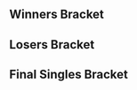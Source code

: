 {{DISPLAYTITLE:Super Nebulous 4: Singles Bracket}}{{SetGame|melee}}
{{tabs static
|name1=Overview
|link1=Super Nebulous/4
|name2=Singles Bracket
|link2=Super Nebulous/4/Singles Bracket
|name3=Doubles Bracket
|link3=Super Nebulous/4/Doubles Bracket
|This=2
}}
==Winners Bracket==
{{Template:64DEWBracketA
|tourneylink=Super Nebulous/4
|tourneyname=Super Nebulous 4
|column-width=155

|r1m1p1=Hungrybox |r1m1p1flag=us |r1m1p1score={{win}} |r1m1win=1
|r1m1p2=Bye |r1m1p2flag= |r1m1p2score=
|r1m2p1=9000 |r1m2p1flag=us |r1m2p1score=0 |r1m2win=2
|r1m2p2=Qerb |r1m2p2flag=us |r1m2p2score=2
|r1m3p1=Animal |r1m3p1flag=us |r1m3p1score={{win}} |r1m3win=1
|r1m3p2=Bye |r1m3p2flag= |r1m3p2score=
|r1m4p1=Fiya |r1m4p1flag=us |r1m4p1score=2 |r1m4win=1
|r1m4p2=h3aderon |r1m4p2flag=us |r1m4p2score=1
|r1m5p1=Professor Pro |r1m5p1flag=gb |r1m5p1score={{win}} |r1m5win=1
|r1m5p2=Bye |r1m5p2flag= |r1m5p2score=
|r1m6p1=Green Ranger |r1m6p1flag=us |r1m6p1score=1 |r1m6win=2
|r1m6p2=Hoodcash |r1m6p2flag=us |r1m6p2score=2
|r1m7p1=dizzkidboogie |r1m7p1flag=us |r1m7p1score={{win}} |r1m7win=1
|r1m7p2=Bye |r1m7p2flag= |r1m7p2score=

|r1m8p1=2saint |r1m8p1flag=us |r1m8p1score=2 |r1m8win=1
|r1m8p2=yedi |r1m8p2flag=us |r1m8p2score=1
|r1m8p1char1=jigglypuff |r1m8p2char1=doc |r1m8p1stock1=1 |r1m8p2stock1=0 |r1m8win1=1 |r1m8stage1=Battlefield
|r1m8p1char2=jigglypuff |r1m8p2char2=doc |r1m8p1stock2=0 |r1m8p2stock2=3 |r1m8win2=2 |r1m8stage2=Pokémon Stadium
|r1m8p1char3=jigglypuff |r1m8p2char3=doc |r1m8p1stock3=4 |r1m8p2stock3=2 |r1m8win3=1 |r1m8stage3=Fountain of Dreams
|r1m8details={{BracketMatchDetails|preview=|lrthread=|interview=|recap=|comment=yedi forfeit 2 stocks into game 3.|live=|vod=https://youtu.be/YRJbNA0PDAA}}

|r1m9p1=The Moon |r1m9p1flag=us |r1m9p1score={{win}} |r1m9win=1
|r1m9p2=Bye |r1m9p2flag= |r1m9p2score=
|r1m10p1=Ryan_K |r1m10p1flag=us |r1m10p1score=0 |r1m10win=2
|r1m10p2=Subtle |r1m10p2flag=us |r1m10p2score=2
|r1m11p1=Crush |r1m11p1flag=us |r1m11p1score={{win}} |r1m11win=1
|r1m11p2=Bye |r1m11p2flag= |r1m11p2score=
|r1m12p1=vortex |r1m12p1flag=us |r1m12p1score=0 |r1m12win=2
|r1m12p2=Rih |r1m12p2flag=us |r1m12p2score=2
|r1m13p1=Swedish Delight |r1m13p1flag=us |r1m13p1score={{win}} |r1m13win=1
|r1m13p2=Bye |r1m13p2flag= |r1m13p2score=
|r1m14p1=Codi |r1m14p1flag=us |r1m14p1score=2 |r1m14win=1
|r1m14p2=Frycook |r1m14p2flag=us |r1m14p2score=0
|r1m15p1=Jflex |r1m15p1flag=us |r1m15p1score={{win}} |r1m15win=1
|r1m15p2=Bye |r1m15p2flag= |r1m15p2score=
|r1m16p1=Young |r1m16p1flag=us |r1m16p1score=2 |r1m16win=1
|r1m16p2=Krunkled |r1m16p2flag=us |r1m16p2score=0

|r1m17p1=Westballz |r1m17p1flag=us |r1m17p1score={{win}} |r1m17win=1
|r1m17p2=Bye |r1m17p2flag= |r1m17p2score=
|r1m18p1=Benteezy |r1m18p1flag=us |r1m18p1score=0 |r1m18win=2
|r1m18p2=NY Joey |r1m18p2flag=us |r1m18p2score=2
|r1m19p1=Ryobeat |r1m19p1flag=us |r1m19p1score={{win}} |r1m19win=1
|r1m19p2=Bye |r1m19p2flag= |r1m19p2score=
|r1m20p1=CIZ |r1m20p1flag=us |r1m20p1score=2 |r1m20win=1
|r1m20p2=Tek9 |r1m20p2flag=us |r1m20p2score=0
|r1m21p1=Kira |r1m21p1flag=us |r1m21p1score={{win}} |r1m21win=1
|r1m21p2=Bye |r1m21p2flag= |r1m21p2score=

|r1m22p1=MattDotZeb |r1m22p1flag=us |r1m22p1score=2 |r1m22win=1
|r1m22p2=Phish-it |r1m22p2flag=us |r1m22p2score=0
|r1m22p1char1=falco |r1m22p2char1=dk |r1m22p1stock1=2 |r1m22p2stock1=0 |r1m22win1=1 |r1m22stage1=Battlefield
|r1m22p1char2=falco |r1m22p2char2=peach |r1m22p1stock2=1 |r1m22p2stock2=0 |r1m22win2=1 |r1m22stage2=Final Destination
|r1m22details={{BracketMatchDetails|preview=|lrthread=|interview=|recap=|comment=|live=|vod=https://youtu.be/54BWq6UY1KI}}

|r1m23p1=Captain Smuckers |r1m23p1flag=us |r1m23p1score={{win}} |r1m23win=1
|r1m23p2=Bye |r1m23p2flag= |r1m23p2score=
|r1m24p1=Sol |r1m24p1flag=us |r1m24p1score=2 |r1m24win=1
|r1m24p2=42nd |r1m24p2flag=us |r1m24p2score=1

|r1m25p1=Hax |r1m25p1flag=us |r1m25p1score={{win}} |r1m25win=1
|r1m25p2=Bye |r1m25p2flag= |r1m25p2score=
|r1m26p1=B-WAR |r1m26p1flag=us |r1m26p1score=2 |r1m26win=1
|r1m26p2=Zaandaa |r1m26p2flag=us |r1m26p2score=1
|r1m27p1=otg |r1m27p1flag=us |r1m27p1score={{win}} |r1m27win=1
|r1m27p2=Bye |r1m27p2flag= |r1m27p2score=
|r1m28p1=BigVegetaBluntz |r1m28p1flag=us |r1m28p1score=1 |r1m28win=2
|r1m28p2=Kevorkian |r1m28p2flag=us |r1m28p2score=2
|r1m29p1=Slox |r1m29p1flag=us |r1m29p1score={{win}} |r1m29win=1
|r1m29p2=Bye |r1m29p2flag= |r1m29p2score=
|r1m30p1=Beerman |r1m30p1flag=us |r1m30p1score=0 |r1m30win=2
|r1m30p2=dudutsai |r1m30p2flag=us |r1m30p2score=2
|r1m31p1=Minty |r1m31p1flag=us |r1m31p1score={{win}} |r1m31win=1
|r1m31p2=Bye |r1m31p2flag= |r1m31p2score=
|r1m32p1=Thx |r1m32p1flag=us |r1m32p1score=2 |r1m32win=1
|r1m32p2=Venti3HM |r1m32p2flag=us |r1m32p2score=1

|r2m1p1=Hungrybox |r2m1p1flag=us |r2m1p1score=2 |r2m1win=1
|r2m1p2=Qerb |r2m1p2flag=us |r2m1p2score=0
|r2m1p1char1=jigglypuff |r2m1p2char1=game and watch |r2m1p1stock1=1 |r2m1p2stock1=0 |r2m1win1=1 |r2m1stage1=Battlefield
|r2m1p1char2=jigglypuff |r2m1p2char2=game and watch |r2m1p1stock2=3 |r2m1p2stock2=0 |r2m1win2=1 |r2m1stage2=Pokémon Stadium
|r2m1details={{BracketMatchDetails|preview=|lrthread=|interview=|recap=|comment=|live=|vod=https://youtu.be/c9mqChAkg8g}}

|r2m2p1=Animal |r2m2p1flag=us |r2m2p1score=2 |r2m2win=1
|r2m2p2=Fiya |r2m2p2flag=us |r2m2p2score=0
|r2m3p1=Professor Pro |r2m3p1flag=gb |r2m3p1score=2 |r2m3win=1
|r2m3p2=Hoodcash |r2m3p2flag=us |r2m3p2score=0
|r2m4p1=dizzkidboogie |r2m4p1flag=us |r2m4p1score=2 |r2m4win=1
|r2m4p2=2saint |r2m4p2flag=us |r2m4p2score=0
|r2m5p1=The Moon |r2m5p1flag=us |r2m5p1score=2 |r2m5win=1
|r2m5p2=Subtle |r2m5p2flag=us |r2m5p2score=0
|r2m6p1=Crush |r2m6p1flag=us |r2m6p1score=2 |r2m6win=1
|r2m6p2=Rih |r2m6p2flag=us |r2m6p2score=0
|r2m7p1=Swedish Delight |r2m7p1flag=us |r2m7p1score=2 |r2m7win=1
|r2m7p2=Codi |r2m7p2flag=us |r2m7p2score=1
|r2m8p1=Jflex |r2m8p1flag=us |r2m8p1score=2 |r2m8win=1
|r2m8p2=Young |r2m8p2flag=us |r2m8p2score=0

|r2m9p1=Westballz |r2m9p1flag=us |r2m9p1score=2 |r2m9win=1
|r2m9p2=NY Joey |r2m9p2flag=us |r2m9p2score=0
|r2m9p1char1=falco |r2m9p2char1=falco |r2m9p1stock1=1 |r2m9p2stock1=0 |r2m9win1=1 |r2m9stage1=Yoshi's Story
|r2m9p1char2=fox |r2m9p2char2=falco |r2m9p1stock2=2 |r2m9p2stock2=0 |r2m9win2=1 |r2m9stage2=Fountain of Dreams
|r2m9details={{BracketMatchDetails|preview=|lrthread=|interview=|recap=|comment=|live=|vod=https://youtu.be/AL0edVnvj2o}}

|r2m10p1=Ryobeat |r2m10p1flag=us |r2m10p1score=0 |r2m10win=2
|r2m10p2=CIZ |r2m10p2flag=us |r2m10p2score=2

|r2m11p1=Kira |r2m11p1flag=us |r2m11p1score=1 |r2m11win=2
|r2m11p2=MattDotZeb |r2m11p2flag=us |r2m11p2score=2
|r2m11p1char1=fox |r2m11p2char1=falco |r2m11p1stock1=1 |r2m11p2stock1=0 |r2m11win1=1 |r2m11stage1=Yoshi's Story
|r2m11p1char2=fox |r2m11p2char2=falco |r2m11p1stock2=0 |r2m11p2stock2=1 |r2m11win2=2 |r2m11stage2=Final Destination
|r2m11p1char3=fox |r2m11p2char3=falco |r2m11p1stock3=0 |r2m11p2stock3=1 |r2m11win3=2 |r2m11stage3=Pokémon Stadium
|r2m11details={{BracketMatchDetails|preview=|lrthread=|interview=|recap=|comment=|live=|vod=https://youtu.be/2T9Fu6LiwNY}}

|r2m12p1=Captain Smuckers |r2m12p1flag=us |r2m12p1score=2 |r2m12win=1
|r2m12p2=Sol |r2m12p2flag=us |r2m12p2score=0
|r2m13p1=Hax |r2m13p1flag=us |r2m13p1score=2 |r2m13win=1
|r2m13p2=B-WAR |r2m13p2flag=us |r2m13p2score=0
|r2m14p1=otg |r2m14p1flag=us |r2m14p1score={{win}} |r2m14win=1
|r2m14p2=Kevorkian |r2m14p2flag=us |r2m14p2score=
|r2m15p1=Slox |r2m15p1flag=us |r2m15p1score=2 |r2m15win=1
|r2m15p2=dudutsai |r2m15p2flag=us |r2m15p2score=0
|r2m16p1=Minty |r2m16p1flag=us |r2m16p1score=2 |r2m16win=1
|r2m16p2=Thx |r2m16p2flag=us |r2m16p2score=1

|r3m1p1=Hungrybox |r3m1p1flag=us |r3m1p1score=2 |r3m1win=1
|r3m1p2=Animal |r3m1p2flag=us |r3m1p2score=0
|r3m1p1char1=jigglypuff |r3m1p2char1=fox |r3m1p1stock1=3 |r3m1p2stock1=0 |r3m1win1=1 |r3m1stage1=Battlefield
|r3m1p1char2=jigglypuff |r3m1p2char2=fox |r3m1p1stock2=2 |r3m1p2stock2=0 |r3m1win2=1 |r3m1stage2=Final Destination
|r3m1details={{BracketMatchDetails|preview=|lrthread=|interview=|recap=|comment=|live=|vod=https://youtu.be/wn_KJyMLSzM}}

|r3m2p1=Professor Pro |r3m2p1flag=gb |r3m2p1score=2 |r3m2win=1
|r3m2p2=dizzkidboogie |r3m2p2flag=us |r3m2p2score=0
|r3m3p1=The Moon |r3m3p1flag=us |r3m3p1score=0 |r3m3win=2
|r3m3p2=Crush |r3m3p2flag=us |r3m3p2score=2
|r3m4p1=Swedish Delight |r3m4p1flag=us |r3m4p1score=2 |r3m4win=1
|r3m4p2=Jflex |r3m4p2flag=us |r3m4p2score=1

|r3m5p1=Westballz |r3m5p1flag=us |r3m5p1score=2 |r3m5win=1
|r3m5p2=CIZ |r3m5p2flag=us |r3m5p2score=0
|r3m5p1char1=fox |r3m5p2char1=marth |r3m5p1stock1=1 |r3m5p2stock1=0 |r3m5win1=1 |r3m5stage1=Battlefield
|r3m5p1char2=fox |r3m5p2char2=marth |r3m5p1stock2=3 |r3m5p2stock2=0 |r3m5win2=1 |r3m5stage2=Battlefield
|r3m5details={{BracketMatchDetails|preview=|lrthread=|interview=|recap=|comment=|live=|vod=https://youtu.be/SRX1EYlT-qo}}

|r3m6p1=MattDotZeb |r3m6p1flag=us |r3m6p1score=1 |r3m6win=2
|r3m6p2=Captain Smuckers |r3m6p2flag=us |r3m6p2score=2
|r3m6p1char1=falco |r3m6p2char1=cf |r3m6p1stock1=0 |r3m6p2stock1=1 |r3m6win1=2 |r3m6stage1=Dream Land
|r3m6p1char2=falco |r3m6p2char2=cf |r3m6p1stock2=2 |r3m6p2stock2=0 |r3m6win2=1 |r3m6stage2=Pokémon Stadium
|r3m6p1char3=falco |r3m6p2char3=cf |r3m6p1stock3=2 |r3m6p2stock3=0 |r3m6win3=1 |r3m6stage3=Battlefield
|r3m6details={{BracketMatchDetails|preview=|lrthread=|interview=|recap=|comment=|live=|vod=https://youtu.be/og2EBuJkDsQ}}

|r3m7p1=Hax |r3m7p1flag=us |r3m7p1score=2 |r3m7win=1
|r3m7p2=otg |r3m7p2flag=us |r3m7p2score=0
|r3m7p1char1=fox |r3m7p2char1=doc |r3m7p1stock1=3 |r3m7p2stock1=0 |r3m7win1=1 |r3m7stage1=Dream Land
|r3m7p1char2=fox |r3m7p2char2=doc |r3m7p1stock2=1 |r3m7p2stock2=0 |r3m7win2=1 |r3m7stage2=Fountain of Dreams
|r3m7details={{BracketMatchDetails|preview=|lrthread=|interview=|recap=|comment=|live=|vod=https://youtu.be/9JPqX3dvpP8}}

|r3m8p1=Slox |r3m8p1flag=us |r3m8p1score=1 |r3m8win=2
|r3m8p2=Minty |r3m8p2flag=us |r3m8p2score=2
|r3m8p1char1=sheik |r3m8p2char1=samus |r3m8p1stock1=2 |r3m8p2stock1=0 |r3m8win1=1 |r3m8stage1=Yoshi's Story
|r3m8p1char2=sheik |r3m8p2char2=samus |r3m8p1stock2=0 |r3m8p2stock2=2 |r3m8win2=2 |r3m8stage2=Dream Land
|r3m8p1char3=sheik |r3m8p2char3=samus |r3m8p1stock3=0 |r3m8p2stock3=3 |r3m8win3=2 |r3m8stage3=Battlefield
|r3m8details={{BracketMatchDetails|preview=|lrthread=|interview=|recap=|comment=|live=|vod=https://youtu.be/TghzFMecSNE}}

|r4m1p1=Hungrybox |r4m1p1flag=us |r4m1p1score=2 |r4m1win=1
|r4m1p2=Professor Pro |r4m1p2flag=gb |r4m1p2score=0
|r4m1p1char1=jigglypuff |r4m1p2char1=fox |r4m1p1stock1=3 |r4m1p2stock1=0 |r4m1win1=1 |r4m1stage1=Battlefield
|r4m1p1char2=jigglypuff |r4m1p2char2=fox |r4m1p1stock2=3 |r4m1p2stock2=0 |r4m1win2=1 |r4m1stage2=Pokémon Stadium
|r4m1details={{BracketMatchDetails|preview=|lrthread=|interview=|recap=|comment=|live=|vod=https://youtu.be/lx9HWn3DHUA}}

|r4m2p1=Crush |r4m2p1flag=us |r4m2p1score=1 |r4m2win=2
|r4m2p2=Swedish Delight |r4m2p2flag=us |r4m2p2score=2
|r4m2p1char1=fox |r4m2p2char1=sheik |r4m2p1stock1=0 |r4m2p2stock1=2 |r4m2win1=2 |r4m2stage1=Battlefield
|r4m2p1char2=fox |r4m2p2char2=sheik |r4m2p1stock2=1 |r4m2p2stock2=0 |r4m2win2=1 |r4m2stage2=Pokémon Stadium
|r4m2p1char3=fox |r4m2p2char3=sheik |r4m2p1stock3=0 |r4m2p2stock3=2 |r4m2win3=2 |r4m2stage3=Dream Land
|r4m2details={{BracketMatchDetails|preview=|lrthread=|interview=|recap=|comment=|live=|vod=https://youtu.be/BMPqUjGPTa8}}

|r4m3p1=Westballz |r4m3p1flag=us |r4m3p1score=2 |r4m3win=1
|r4m3p2=Captain Smuckers |r4m3p2flag=us |r4m3p2score=1
|r4m3p1char1=fox |r4m3p2char1=cf |r4m3p1stock1=1 |r4m3p2stock1=0 |r4m3win1=1 |r4m3stage1=Battlefield
|r4m3p1char2=fox |r4m3p2char2=cf |r4m3p1stock2=0 |r4m3p2stock2=1 |r4m3win2=2 |r4m3stage2=Battlefield
|r4m3p1char3=falco |r4m3p2char3=cf |r4m3p1stock3=2 |r4m3p2stock3=0 |r4m3win3=1 |r4m3stage3=Yoshi's Story
|r4m3details={{BracketMatchDetails|preview=|lrthread=|interview=|recap=|comment=|live=|vod=https://youtu.be/DZoLFFfJwCs}}

|r4m4p1=Hax |r4m4p1flag=us |r4m4p1score=2 |r4m4win=1
|r4m4p2=Minty |r4m4p2flag=us |r4m4p2score=1
|r4m4p1char1=fox |r4m4p2char1=samus |r4m4p1stock1=0 |r4m4p2stock1=2 |r4m4win1=2 |r4m4stage1=Yoshi's Story
|r4m4p1char2=fox |r4m4p2char2=samus |r4m4p1stock2=3 |r4m4p2stock2=0 |r4m4win2=1 |r4m4stage2=Final Destination
|r4m4p1char3=fox |r4m4p2char3=samus |r4m4p1stock3=1 |r4m4p2stock3=0 |r4m4win3=1 |r4m4stage3=Dream Land
|r4m4details={{BracketMatchDetails|preview=|lrthread=|interview=|recap=|comment=|live=|vod=https://youtu.be/d8XfS-Zgn-w}}

|r5m1p1=Hungrybox |r5m1p1flag=us |r5m1p1score=3 |r5m1win=1
|r5m1p2=Swedish Delight |r5m1p2flag=us |r5m1p2score=0
|r5m1p1char1=jigglypuff |r5m1p2char1=sheik |r5m1p1stock1=1 |r5m1p2stock1=0 |r5m1win1=1 |r5m1stage1=Battlefield
|r5m1p1char2=jigglypuff |r5m1p2char2=sheik |r5m1p1stock2=2 |r5m1p2stock2=0 |r5m1win2=1 |r5m1stage2=Battlefield
|r5m1p1char3=jigglypuff |r5m1p2char3=sheik |r5m1p1stock3=1 |r5m1p2stock3=0 |r5m1win3=1 |r5m1stage3=Final Destination
|r5m1details={{BracketMatchDetails|preview=|lrthread=|interview=|recap=|comment=|live=|vod=https://youtu.be/VZIzHqeC_X4}}

|r5m2p1=Westballz |r5m2p1flag=us |r5m2p1score=2 |r5m2win=2
|r5m2p2=Hax |r5m2p2flag=us |r5m2p2score=3
|r5m2p1char1=falco |r5m2p2char1=fox |r5m2p1stock1=2 |r5m2p2stock1=0 |r5m2win1=1 |r5m2stage1=Battlefield
|r5m2p1char2=falco |r5m2p2char2=fox |r5m2p1stock2=0 |r5m2p2stock2=1 |r5m2win2=2 |r5m2stage2=Battlefield
|r5m2p1char3=falco |r5m2p2char3=fox |r5m2p1stock3=0 |r5m2p2stock3=2 |r5m2win3=2 |r5m2stage3=Pokémon Stadium
|r5m2p1char4=falco |r5m2p2char4=fox |r5m2p1stock4=1 |r5m2p2stock4=0 |r5m2win4=1 |r5m2stage4=Battlefield
|r5m2p1char5=falco |r5m2p2char5=fox |r5m2p1stock5=0 |r5m2p2stock5=1 |r5m2win5=2 |r5m2stage5=Final Destination
|r5m2details={{BracketMatchDetails|preview=|lrthread=|interview=|recap=|comment=|live=|vod=https://youtu.be/sWEEoqvjoqk}}
}}
==Losers Bracket==
{{48DELBracketSmwA
|tourneylink=Super Nebulous/4
|tourneyname=Super Nebulous 4
|l1placement=33-48
|l2placement=25-32
|l3placement=17-24
|l4placement=13-16
|l5placement=9-12
|l6placement=7-8
|l7placement=5-6
|column-width=155

|l1m1p1=Thx |l1m1p1flag=us |l1m1p1score=2 |l1m1win=1
|l1m1p2=9000 |l1m1p2flag=us |l1m1p2score=0
|l1m2p1=dudutsai |l1m2p1flag=us |l1m2p1score=0 |l1m2win=2
|l1m2p2=h3aderon |l1m2p2flag=us |l1m2p2score=2
|l1m3p1=Kevorkian |l1m3p1flag=us |l1m3p1score=0 |l1m3win=2
|l1m3p2=Green Ranger |l1m3p2flag=us |l1m3p2score=2
|l1m4p1=B-WAR |l1m4p1flag=us |l1m4p1score={{win}} |l1m4win=1
|l1m4p2=yedi |l1m4p2flag=us |l1m4p2score=DQ
|l1m5p1=Sol |l1m5p1flag=us |l1m5p1score=2 |l1m5win=1
|l1m5p2=Ryan_K |l1m5p2flag=us |l1m5p2score=0
|l1m6p1=Kira |l1m6p1flag=us |l1m6p1score=2 |l1m6win=1
|l1m6p2=vortex |l1m6p2flag=us |l1m6p2score=0
|l1m7p1=Ryobeat |l1m7p1flag=us |l1m7p1score=2 |l1m7win=1
|l1m7p2=Frycook |l1m7p2flag=us |l1m7p2score=0
|l1m8p1=NY Joey |l1m8p1flag=us |l1m8p1score={{win}} |l1m8win=1
|l1m8p2=Krunkled |l1m8p2flag=us |l1m8p2score=
|l1m9p1=Young |l1m9p1flag=us |l1m9p1score=1 |l1m9win=2
|l1m9p2=Benteezy |l1m9p2flag=us |l1m9p2score=2
|l1m10p1=Codi |l1m10p1flag=us |l1m10p1score=2 |l1m10win=1
|l1m10p2=Tek9 |l1m10p2flag=us |l1m10p2score=0
|l1m11p1=Rih |l1m11p1flag=us |l1m11p1score=2 |l1m11win=1
|l1m11p2=Phish-it |l1m11p2flag=us |l1m11p2score=0
|l1m12p1=Subtle |l1m12p1flag=us |l1m12p1score=2 |l1m12win=1
|l1m12p2=42nd |l1m12p2flag=us |l1m12p2score=1
|l1m13p1=2saint |l1m13p1flag=us |l1m13p1score=2 |l1m13win=1
|l1m13p2=Zaandaa |l1m13p2flag=us |l1m13p2score=1
|l1m14p1=Hoodcash |l1m14p1flag=us |l1m14p1score=2 |l1m14win=1
|l1m14p2=BigVegetaBluntz |l1m14p2flag=us |l1m14p2score=1
|l1m15p1=Fiya |l1m15p1flag=us |l1m15p1score=2 |l1m15win=1
|l1m15p2=Beerman |l1m15p2flag=us |l1m15p2score=0
|l1m16p1=Qerb |l1m16p1flag=us |l1m16p1score=2 |l1m16win=1
|l1m16p2=Venti3HM |l1m16p2flag=us |l1m16p2score=0

|l2m1p1=Thx |l2m1p1flag=us |l2m1p1score=2 |l2m1win=1
|l2m1p2=h3aderon |l2m1p2flag=us |l2m1p2score=0
|l2m2p1=Green Ranger |l2m2p1flag=us |l2m2p1score= |l2m2win=2
|l2m2p2=B-WAR |l2m2p2flag=us |l2m2p2score={{win}}
|l2m3p1=Sol |l2m3p1flag=us |l2m3p1score=1 |l2m3win=2
|l2m3p2=Kira |l2m3p2flag=us |l2m3p2score=2
|l2m4p1=Ryobeat |l2m4p1flag=us |l2m4p1score=2 |l2m4win=1
|l2m4p2=NY Joey |l2m4p2flag=us |l2m4p2score=1
|l2m5p1=Benteezy |l2m5p1flag=us |l2m5p1score=0 |l2m5win=2
|l2m5p2=Codi |l2m5p2flag=us |l2m5p2score=2
|l2m6p1=Rih |l2m6p1flag=us |l2m6p1score=2 |l2m6win=1
|l2m6p2=Subtle |l2m6p2flag=us |l2m6p2score=1
|l2m7p1=2saint |l2m7p1flag=us |l2m7p1score=2 |l2m7win=1
|l2m7p2=Hoodcash |l2m7p2flag=us |l2m7p2score=0
|l2m8p1=Fiya |l2m8p1flag=us |l2m8p1score=1 |l2m8win=2
|l2m8p2=Qerb |l2m8p2flag=us |l2m8p2score=2
 
|l3m1p1=Jflex |l3m1p1flag=us |l3m1p1score=2 |l3m1win=1
|l3m1p2=Thx |l3m1p2flag=us |l3m1p2score=0
|l3m2p1=The Moon |l3m2p1flag=us |l3m2p1score=2 |l3m2win=1
|l3m2p2=B-WAR |l3m2p2flag=us |l3m2p2score=0
|l3m3p1=dizzkidboogie |l3m3p1flag=us |l3m3p1score=2 |l3m3win=1
|l3m3p2=Kira |l3m3p2flag=us |l3m3p2score=0
|l3m4p1=Animal |l3m4p1flag=us |l3m4p1score=0 |l3m4win=2
|l3m4p2=Ryobeat |l3m4p2flag=us |l3m4p2score=2
|l3m5p1=Slox |l3m5p1flag=us |l3m5p1score=2 |l3m5win=1
|l3m5p2=Codi |l3m5p2flag=us |l3m5p2score=0
|l3m6p1=otg |l3m6p1flag=us |l3m6p1score=2 |l3m6win=1
|l3m6p2=Rih |l3m6p2flag=us |l3m6p2score=0
|l3m7p1=MattDotZeb |l3m7p1flag=us |l3m7p1score=2 |l3m7win=1
|l3m7p2=2saint |l3m7p2flag=us |l3m7p2score=0

|l3m8p1=CIZ |l3m8p1flag=us |l3m8p1score=2 |l3m8win=1
|l3m8p2=Qerb |l3m8p2flag=us |l3m8p2score=0
|l3m8p1char1=fox |l3m8p2char1=game and watch |l3m8p1stock1=2 |l3m8p2stock1=0 |l3m8win1=1 |l3m8stage1=Battlefield
|l3m8p1char2=fox |l3m8p2char2=game and watch |l3m8p1stock2=2 |l3m8p2stock2=0 |l3m8win2=1 |l3m8stage2=Final Destination
|l3m8details={{BracketMatchDetails|preview=|lrthread=|interview=|recap=|comment=|live=|vod=https://youtu.be/K3FwxeaILzc}}

|l4m1p1=Jflex |l4m1p1flag=us |l4m1p1score=0 |l4m1win=2
|l4m1p2=The Moon |l4m1p2flag=us |l4m1p2score=2
|l4m2p1=dizzkidboogie |l4m2p1flag=us |l4m2p1score=2 |l4m2win=1
|l4m2p2=Ryobeat |l4m2p2flag=us |l4m2p2score=1
|l4m3p1=Slox |l4m3p1flag=us |l4m3p1score=2 |l4m3win=1
|l4m3p2=otg |l4m3p2flag=us |l4m3p2score=0

|l4m4p1=MattDotZeb |l4m4p1flag=us |l4m4p1score=0 |l4m4win=2
|l4m4p2=CIZ |l4m4p2flag=us |l4m4p2score=2
|l4m4p1char1=falco |l4m4p2char1=marth |l4m4p1stock1=0 |l4m4p2stock1=3 |l4m4win1=2 |l4m4stage1=Battlefield
|l4m4p1char2=falco |l4m4p2char2=marth |l4m4p1stock2=0 |l4m4p2stock2=1 |l4m4win2=2 |l4m4stage2=Pokémon Stadium
|l4m4details={{BracketMatchDetails|preview=|lrthread=|interview=|recap=|comment=|live=|vod=https://youtu.be/wp64y_UtKUE}}

|l5m1p1=Captain Smuckers |l5m1p1flag=us |l5m1p1score=0 |l5m1win=2
|l5m1p2=The Moon |l5m1p2flag=us |l5m1p2score=2
|l5m1p1char1=cf |l5m1p2char1=marth |l5m1p1stock1=0 |l5m1p2stock1=3 |l5m1win1=2 |l5m1stage1=Battlefield
|l5m1p1char2=cf |l5m1p2char2=marth |l5m1p1stock2=0 |l5m1p2stock2=1 |l5m1win2=2 |l5m1stage2=Battlefield
|l5m1details={{BracketMatchDetails|preview=|lrthread=|interview=|recap=|comment=|live=|vod=https://youtu.be/_pizfcflAjw}}

|l5m2p1=Minty |l5m2p1flag=us |l5m2p1score=2 |l5m2win=1
|l5m2p2=dizzkidboogie |l5m2p2flag=us |l5m2p2score=0
|l5m3p1=Professor Pro |l5m3p1flag=gb |l5m3p1score=2 |l5m3win=1
|l5m3p2=Slox |l5m3p2flag=us |l5m3p2score=0
|l5m4p1=Crush |l5m4p1flag=us |l5m4p1score=2 |l5m4win=1
|l5m4p2=CIZ |l5m4p2flag=us |l5m4p2score=1

|l6m1p1=The Moon |l6m1p1flag=us |l6m1p1score=3 |l6m1win=1
|l6m1p2=Minty |l6m1p2flag=us |l6m1p2score=0
|l6m1p1char1=marth |l6m1p2char1=samus |l6m1p1stock1=3 |l6m1p2stock1=0 |l6m1win1=1 |l6m1stage1=Battlefield
|l6m1p1char2=marth |l6m1p2char2=samus |l6m1p1stock2=1 |l6m1p2stock2=0 |l6m1win2=1 |l6m1stage2=Dream Land
|l6m1p1char3=marth |l6m1p2char3=samus |l6m1p1stock3=1 |l6m1p2stock3=0 |l6m1win3=1 |l6m1stage3=Dream Land
|l6m1details={{BracketMatchDetails|preview=|lrthread=|interview=|recap=|comment=|live=|vod=https://youtu.be/mhWNmJdZED4}}

|l6m2p1=Professor Pro |l6m2p1flag=gb |l6m2p1score=3 |l6m2win=1
|l6m2p2=Crush |l6m2p2flag=us |l6m2p2score=0
|l6m2p1char1=fox |l6m2p2char1=fox |l6m2p1stock1=2 |l6m2p2stock1=0 |l6m2win1=1 |l6m2stage1=Battlefield
|l6m2p1char2=fox |l6m2p2char2=fox |l6m2p1stock2=1 |l6m2p2stock2=0 |l6m2win2=1 |l6m2stage2=Pokémon Stadium
|l6m2p1char3=fox |l6m2p2char3=fox |l6m2p1stock3=1 |l6m2p2stock3=0 |l6m2win3=1 |l6m2stage3=Pokémon Stadium
|l6m2details={{BracketMatchDetails|preview=|lrthread=|interview=|recap=|comment=|live=|vod=https://youtu.be/2pnVjxw7yqo}}

|l7m1p1=Swedish Delight |l7m1p1flag=us |l7m1p1score=3 |l7m1win=1
|l7m1p2=The Moon |l7m1p2flag=us |l7m1p2score=1
|l7m1p1char1=sheik |l7m1p2char1=marth |l7m1p1stock1=1 |l7m1p2stock1=0 |l7m1win1=1 |l7m1stage1=Battlefield
|l7m1p1char2=sheik |l7m1p2char2=marth |l7m1p1stock2=0 |l7m1p2stock2=1 |l7m1win2=2 |l7m1stage2=Yoshi's Story
|l7m1p1char3=sheik |l7m1p2char3=marth |l7m1p1stock3=2 |l7m1p2stock3=0 |l7m1win3=1 |l7m1stage3=Dream Land
|l7m1p1char4=sheik |l7m1p2char4=marth |l7m1p1stock4=1 |l7m1p2stock4=0 |l7m1win4=1 |l7m1stage4=Pokémon Stadium
|l7m1details={{BracketMatchDetails|preview=|lrthread=|interview=|recap=|comment=|live=|vod=https://youtu.be/1532iSqQaGc}}

|l7m2p1=Westballz |l7m2p1flag=us |l7m2p1score=3 |l7m2win=1
|l7m2p2=Professor Pro |l7m2p2flag=gb |l7m2p2score=0
|l7m2p1char1=falco |l7m2p2char1=fox |l7m2p1stock1=2 |l7m2p2stock1=0 |l7m2win1=1 |l7m2stage1=Battlefield
|l7m2p1char2=falco |l7m2p2char2=fox |l7m2p1stock2=2 |l7m2p2stock2=0 |l7m2win2=1 |l7m2stage2=Dream Land
|l7m2p1char3=falco |l7m2p2char3=fox |l7m2p1stock3=2 |l7m2p2stock3=0 |l7m2win3=1 |l7m2stage3=Dream Land
|l7m2details={{BracketMatchDetails|preview=|lrthread=|interview=|recap=|comment=|live=|vod=https://youtu.be/2jRpVoqMcDA}}
}}
<onlyinclude>
==Final Singles Bracket==
{{DEFinalSmwBracket
|tourneylink=Super Nebulous/4
|tourneyname=Super Nebulous 4
|l1placement=4
|r2placement=3
|r3loserplacement=2
|r3winnerplacement=1
|disableheads=true
|export_score=true

<!-- FROM WINNERS -->
|r1m1p1=Hungrybox |r1m1p1flag=us |r1m1p1score=3
|r1m1p2=Hax |r1m1p2flag=us |r1m1p2score=0
|r1m1win=1
|r1m1p1char1=puff |r1m1p1stock1=3 |r1m1p2char1=fox |r1m1p2stock1=0 |r1m1win1=1 |r1m1stage1=Battlefield 
|r1m1p1char2=puff |r1m1p1stock2=4 |r1m1p2char2=fox |r1m1p2stock2=0 |r1m1win2=1 |r1m1stage2=Final Destination
|r1m1p1char3=puff |r1m1p1stock3=2 |r1m1p2char3=fox |r1m1p2stock3=0 |r1m1win3=1 |r1m1stage3=Final Destination
|r1m1p1char4= |r1m1p1stock4= |r1m1p2char4= |r1m1p2stock4= |r1m1win4= |r1m1stage4=
|r1m1p1char5= |r1m1p1stock5= |r1m1p2char5= |r1m1p2stock5= |r1m1win5= |r1m1stage5=
|r1m1date=
|r1m1finished=
|r1m1details={{BracketMatchDetails
|vod=https://www.youtube.com/watch?v=YiDyVapzTwI
|preview= 
|lrthread=
|interview=
|recap=
|comment=
|live=
}}

<!-- FROM LOSERS -->
|l1m1p1=Swedish Delight |l1m1p1flag=us |l1m1p1score=3
|l1m1p2=Westballz |l1m1p2flag=us |l1m1p2score=1
|l1m1win=1
|l1m1p1char1=sheik |l1m1p1stock1=0 |l1m1p2char1=fox |l1m1p2stock1=1 |l1m1win1=2 |l1m1stage1=Battlefield 
|l1m1p1char2=sheik |l1m1p1stock2=2 |l1m1p2char2=fox |l1m1p2stock2=0 |l1m1win2=1 |l1m1stage2=Battlefield
|l1m1p1char3=sheik |l1m1p1stock3=2 |l1m1p2char3=fox |l1m1p2stock3=0 |l1m1win3=1 |l1m1stage3=Pokémon Stadium
|l1m1p1char4=sheik |l1m1p1stock4=2 |l1m1p2char4=falco |l1m1p2stock4=0 |l1m1win4=1 |l1m1stage4=Yoshi's Story
|l1m1p1char5= |l1m1p1stock5= |l1m1p2char5= |l1m1p2stock5= |l1m1win5= |l1m1stage5=
|l1m1date=
|l1m1finished=
|l1m1details={{BracketMatchDetails
|vod=https://www.youtube.com/watch?v=xws8Y2S6R7I
|preview= 
|lrthread=
|interview=
|recap=
|comment=
|live=
}}

<!-- LOSERS FINALS -->
|r2m1p1=Hax |r2m1p1flag=us |r2m1p1score=1
|r2m1p2=Swedish Delight |r2m1p2flag=us |r2m1p2score=3
|r2m1win=2
|r2m1p1char1=fox |r2m1p1stock1=0 |r2m1p2char1=sheik |r2m1p2stock1=2 |r2m1win1=2 |r2m1stage1=Battlefield 
|r2m1p1char2=fox |r2m1p1stock2=0 |r2m1p2char2=sheik |r2m1p2stock2=2 |r2m1win2=2 |r2m1stage2=Final Destination
|r2m1p1char3=fox |r2m1p1stock3=1 |r2m1p2char3=sheik |r2m1p2stock3=0 |r2m1win3=1 |r2m1stage3=Final Destination
|r2m1p1char4=fox |r2m1p1stock4=0 |r2m1p2char4=sheik |r2m1p2stock4=3 |r2m1win4=2 |r2m1stage4=Dream Land
|r2m1p1char5= |r2m1p1stock5= |r2m1p2char5= |r2m1p2stock5= |r2m1win5= |r2m1stage5=
|r2m1date=
|r2m1finished=
|r2m1details={{BracketMatchDetails
|vod=https://www.youtube.com/watch?v=69UUhcY0rnI
|preview= 
|lrthread=
|interview=
|recap=
|comment=
|live=
}}

<!-- GRAND FINALS -->
|r3m1p1=Hungrybox |r3m1p1flag=us |r3m1p1score=3
|r3m1p2=Swedish Delight |r3m1p2flag=us |r3m1p2score=0
|r3m1win=1
|r3m1p1char1=puff |r3m1p1stock1=1 |r3m1p2char1=sheik |r3m1p2stock1=0 |r3m1win1=1 |r3m1stage1=Battlefield
|r3m1p1char2=puff |r3m1p1stock2=1 |r3m1p2char2=sheik |r3m1p2stock2=0 |r3m1win2=1 |r3m1stage2=Final Destination
|r3m1p1char3=puff |r3m1p1stock3=1 |r3m1p2char3=sheik |r3m1p2stock3=0 |r3m1win3=1 |r3m1stage3=Pokémon Stadium
|r3m1date=
|r3m1finished=
|r3m1details={{BracketMatchDetails
|vod=https://www.youtube.com/watch?v=UsUw_GA7p-o
|preview= 
|lrthread=
|interview=
|recap=
|comment=
|live=
}}
}}
</onlyinclude>
